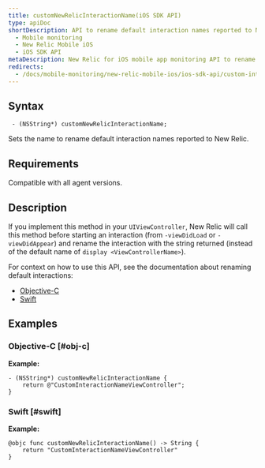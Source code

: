 ```yaml
---
title: customNewRelicInteractionName(iOS SDK API)
type: apiDoc
shortDescription: API to rename default interaction names reported to New Relic.
  - Mobile monitoring
  - New Relic Mobile iOS
  - iOS SDK API
metaDescription: New Relic for iOS mobile app monitoring API to rename default interaction names reported to New Relic.
redirects:
  - /docs/mobile-monitoring/new-relic-mobile-ios/ios-sdk-api/custom-interaction-name-ios-sdk-api
---
```


## Syntax

```
 - (NSString*) customNewRelicInteractionName;
```

Sets the name to rename default interaction names reported to New Relic.

## Requirements

Compatible with all agent versions.

## Description

If you implement this method in your `UIViewController`, New Relic will call this method before starting an interaction (from `-viewDidLoad` or `-viewDidAppear`) and rename the interaction with the string returned (instead of the default name of `display <ViewControllerName>`).

For context on how to use this API, see the documentation about renaming default interactions:

* [Objective-C](https://docs.newrelic.com/docs/mobile-monitoring/new-relic-mobile-ios/ios-sdk-api/ios-sdk-api-guide/#objc-renaming-default-interaction)
* [Swift](https://docs.newrelic.com/docs/mobile-monitoring/new-relic-mobile-ios/ios-sdk-api/ios-sdk-api-guide/#swift-renaming-default-interaction)

## Examples

### Objective-C [#obj-c]

**Example:**

```
- (NSString*) customNewRelicInteractionName {
    return @"CustomInteractionNameViewController";
}
```

### Swift [#swift]

**Example:**

```
@objc func customNewRelicInteractionName() -> String {
    return "CustomInteractionNameViewController"
}
```
